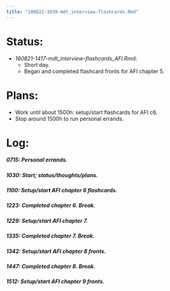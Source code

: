 ```yaml
---
title: "180822-1030-mdt_interview-flashcards.Rmd"
---
```


# Status:

- _180821-1417-mdt_interview-flashcards_AFI.Rmd_:
  - Short day.
  - Began and completed flashcard fronts for AFI chapter 5.


# Plans:

- Work until about 1500h: setup/start flashcards for AFI c6.
- Stop around 1500h to run personal errands.


# Log:

##### 0715: Personal errands.

##### 1030: Start; status/thoughts/plans.

##### 1100: Setup/start AFI chapter 6 flashcards.

##### 1223: Completed chapter 6. Break.

##### 1229: Setup/start AFI chapter 7.

##### 1335: Completed chapter 7. Break.

##### 1342: Setup/start AFI chapter 8 fronts.

##### 1447: Completed chapter 8. Break.

##### 1512: Setup/start AFI chapter 9 fronts.
